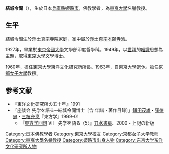 '''結城令聞'''（{{bd|1902年|4月2日|1992年|8月28日|}}），生於日本[[兵庫縣|兵庫縣]][[姬路市|姬路市]]，佛教學者，為[[東京大學|東京大學]]名譽教授。

==生平==
結城令聞生於淨土真宗寺院家庭，家中屬於[[淨土真宗|淨土真宗]][[本願寺派|本願寺派]]。

1927年，畢業於[[東京帝國大學|東京帝國大學]]文學部印度哲學科。1949年，以[[世親|世親]]的[[唯識|唯識]]思想為主題，取得[[東京大學|東京大學]]文學博士。

1960年，擔任東京大學東洋文化研究所所長。1963年，自東京大學退休。擔任[[京都女子大學|京都女子大學]]教授。

== 参考文献 ==
*『東洋文化研究所の五十年』1991　
*「座談会 先学を語る--結城令聞博士〔含 年譜・著作目録〕」[[鎌田茂雄|鎌田茂雄]]・[[窪徳忠|窪徳忠]]・[[三枝充悳|三枝充悳]]『東方学』1999-01
**『[[東方学会|東方学回想]] Ⅶ　先学を語る〈5〉』[[刀水書房|刀水書房]]、2000 - 上記の新版

{{DEFAULTSORT:Yuuki Reimon}}
[[Category:日本佛教學者|Category:日本佛教學者]]
[[Category:東京大學校友|Category:東京大學校友]]
[[Category:京都女子大学教师|Category:京都女子大学教师]]
[[Category:東京大學名譽教授|Category:東京大學名譽教授]]
[[Category:姬路市出身人物|Category:姬路市出身人物]]
[[Category:东京大学东洋文化研究所人物|Category:东京大学东洋文化研究所人物]]